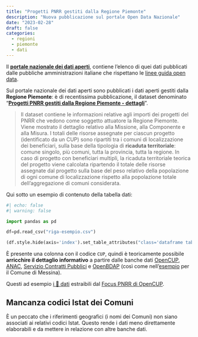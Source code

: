 ```yaml
---
title: "Progetti PNRR gestiti dalla Regione Piemonte"
description: "Nuova pubblicazione sul portale Open Data Nazionale"
date: "2023-02-28"
draft: false
categories:
  - regioni
  - piemonte
  - dati
---
```


::: {.callout-note}
Il [**portale nazionale dei dati aperti**](https://dati.gov.it/), contiene l'elenco di quei dati pubblicati dalle pubbliche amministrazioni italiane che rispettano le [linee guida open data](https://docs.italia.it/AgID/documenti-in-consultazione/lg-opendata-docs/it/bozza/index.html).
:::

Sul portale nazionale dei dati aperti sono pubblicati i dati aperti gestiti dalla **Regione Piemonte**: è di recentissima pubblicazione, il dataset denominato "[**Progetti PNRR gestiti dalla Regione Piemonte - dettagli**](https://dati.gov.it/view-dataset/dataset?id=5506399a-c01b-4bc5-a3ec-ed25a90539d9)".

> Il dataset contiene le informazioni relative agli importi dei progetti del PNRR che vedono come soggetto attuatore la Regione Piemonte. Viene mostrato il dettaglio relativo alla Missione, alla Componente e alla Misura. I totali delle risorse assegnate per ciascun progetto (identificato da un CUP) sono ripartiti tra i comuni di localizzazione dei beneficiari, sulla base della tipologia di **ricaduta territoriale**: comune singolo, più comuni, tutta la provincia, tutta la regione. In caso di progetto con beneficiari multipli, la ricaduta territoriale teorica del progetto viene calcolata ripartendo il totale delle risorse assegnate dal progetto sulla base del peso relativo della popolazione di ogni comune di localizzazione rispetto alla popolazione totale dell'aggregazione di comuni considerata.

Qui sotto un esempio di contenuto della  tabella dati:

```python
#| echo: false
#| warning: false

import pandas as pd

df=pd.read_csv("riga-esempio.csv")

(df.style.hide(axis='index').set_table_attributes("class='dataframe table-striped table-sm table-responsive'"))

```

È presente una colonna con il codice `CUP`, quindi è teoricamente possibile **arricchire il dettaglio informativo** a partire dalle banche dati [OpenCUP](../../fonti/opencup/), [ANAC](../../fonti/anac/), [Servizio Contratti Pubblici](../../fonti/scp/) e [OpenBDAP](../../fonti/openbdap/) (così come nell'[esempio](../../guide/procedura-esempio.qmd) per il Comune di Messina).

Questi ad esempio [i 🧮 dati](regpie-Coordfondi_pnrr_opendata_23951-focus-open_cup.csv) estraibili dal [Focus PNRR di OpenCUP](../../fonti/opencup/focus-pnrr.qmd).



::: {.callout-warning}

## Mancanza codici Istat dei Comuni

È un peccato che i riferimenti geografici (i nomi dei Comuni) non siano associati ai relativi codici Istat. Questo rende i dati meno direttamente elaborabili e da mettere in relazione con altre banche dati.
:::
